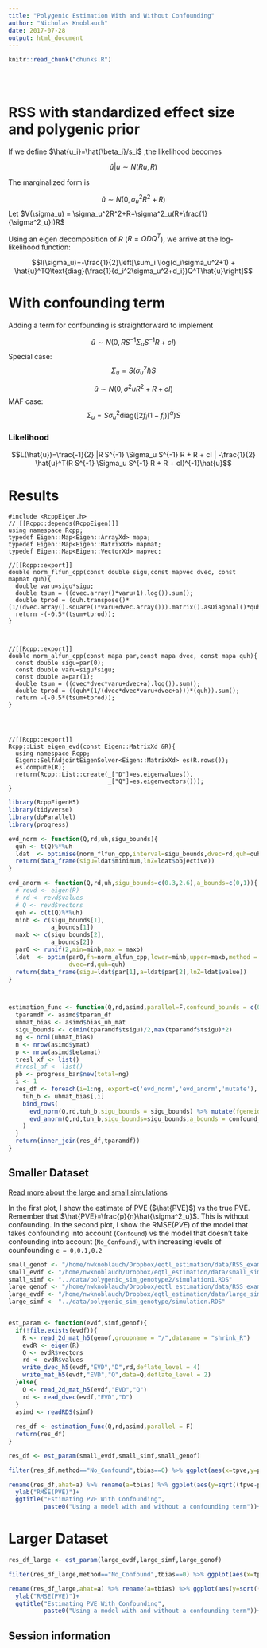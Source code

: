 ```yaml
---
title: "Polygenic Estimation With and Without Confounding"
author: "Nicholas Knoblauch"
date: 2017-07-28
output: html_document
---
```


<!-- The file analysis/chunks.R contains chunks that define default settings
shared across the workflowr files. -->
```r
knitr::read_chunk("chunks.R")
```

<!-- Update knitr chunk options -->
```r
```

<!-- Insert the date the file was last updated -->
```r
```

<!-- Insert the code version (Git commit SHA1) if Git repository exists and R
 package git2r is installed -->
```r
```

<!-- Add your analysis here -->


<!-- # Background -->

<!-- ##General properties of compound normal -->

<!-- If $$x|\mu \sim N(A\mu,\Sigma)$$ and $$\mu \sim N(\rho,\Lambda)$$ then the marginalized form of $x$ is $$x \sim N(A\rho,A \Lambda A^{T} + \Sigma)$$ -->

<!-- ## RSS polygenic prior on $\beta$ -->

<!-- According to the RSS likelihood: -->

<!-- $$\hat{\beta}|\beta \sim N(SRS^{-1}\beta,SRS)$$ Where $R$ is the population LD matrix, and $S$ is a diagonal matrix with entires $S_{jj}=\frac{1}{\text{se}(\hat{\beta}_j)}$  This means that if $\beta \sim N(0,I\sigma_{\beta}^2)$ , then we can obtain the the marginalized form of $\hat{\beta}$ by substituting $$A=SRS^{-1}$$ $$\rho=0$$ $$\Lambda=I\sigma_{\beta}^2$$  and $$\Sigma=SRS$$ -->


<!-- $$\hat{\beta} \sim N(0,(SRS^{-1})I\sigma_{\beta}^2(SRS^{-1})^{T}+SRS)=N(0,\sigma_{\beta}^2 SRS^{-2}RS+SRS)$$ -->

# RSS with standardized effect size and polygenic prior

If we define $\hat{u_i}=\hat{\beta_i}/s_i$ ,the likelihood becomes

$$\hat{u}|u \sim N(Ru,R)$$

The marginalized form is 

$$\hat{u} \sim N(0,\sigma^2_uR^2+R)$$
Let $V(\sigma_u) = \sigma_u^2R^2+R=\sigma^2_u(R+\frac{1}{\sigma^2_u}I)R$

Using an eigen decomposition of $R$ ($R=QDQ^T$), we arrive at the log-likelihood function:

$$l(\sigma_u)=-\frac{1}{2}\left[\sum_i \log(d_i\sigma_u^2+1) + \hat{u}^TQ\text{diag}(\frac{1}{d_i^2\sigma_u^2+d_i})Q^T\hat{u}\right]$$



# With confounding term

Adding a term for confounding is straightforward to implement

$$\hat{u} \sim N(0,R S^{-1} \Sigma_u S^{-1} R+ cI)$$
Special case:
$$ \Sigma_u= S(\sigma^2_uI)S$$

$$\hat{u} \sim N(0,\sigma^2u R^2+R+cI) $$
MAF case: 
$$\Sigma_u = S \sigma^2_u \text{diag}([2f_i(1-f_i)]^\alpha)S$$

### Likelihood

$$L(\hat{u})=\frac{-1}{2} |R S^{-1} \Sigma_u S^{-1} R + R + cI | -\frac{1}{2} \hat{u}^T(R S^{-1} \Sigma_u S^{-1} R + R + cI)^{-1}\hat{u}$$


# Results



```Rcpp
#include <RcppEigen.h>
// [[Rcpp::depends(RcppEigen)]]
using namespace Rcpp;
typedef Eigen::Map<Eigen::ArrayXd> mapa;
typedef Eigen::Map<Eigen::MatrixXd> mapmat;
typedef Eigen::Map<Eigen::VectorXd> mapvec;

//[[Rcpp::export]]
double norm_flfun_cpp(const double sigu,const mapvec dvec, const mapmat quh){
  double varu=sigu*sigu;
  double tsum = ((dvec.array()*varu+1).log()).sum();
  double tprod = (quh.transpose()*(1/(dvec.array().square()*varu+dvec.array())).matrix().asDiagonal()*quh).coeff(0,0);
  return -(-0.5*(tsum+tprod));
}



//[[Rcpp::export]]
double norm_alfun_cpp(const mapa par,const mapa dvec, const mapa quh){
  const double sigu=par(0);
  const double varu=sigu*sigu;
  const double a=par(1);
  double tsum = ((dvec*dvec*varu+dvec+a).log()).sum();
  double tprod = ((quh*(1/(dvec*dvec*varu+dvec+a)))*(quh)).sum();
  return -(-0.5*(tsum+tprod));
}




//[[Rcpp::export]]
Rcpp::List eigen_evd(const Eigen::MatrixXd &R){
  using namespace Rcpp;
  Eigen::SelfAdjointEigenSolver<Eigen::MatrixXd> es(R.rows());
  es.compute(R);
  return(Rcpp::List::create(_["D"]=es.eigenvalues(),
                            _["Q"]=es.eigenvectors()));
}
```


```r
library(RcppEigenH5)
library(tidyverse)
library(doParallel)
library(progress)

evd_norm <- function(Q,rd,uh,sigu_bounds){
  quh <- t(Q)%*%uh
  ldat  <- optimise(norm_flfun_cpp,interval=sigu_bounds,dvec=rd,quh=quh)
  return(data_frame(sigu=ldat$minimum,lnZ=ldat$objective))
}

evd_anorm <- function(Q,rd,uh,sigu_bounds=c(0.3,2.6),a_bounds=c(0,1)){
  # revd <- eigen(R)
  # rd <- revd$values
  # Q <- revd$vectors
  quh <- c(t(Q)%*%uh)
  minb <- c(sigu_bounds[1],
            a_bounds[1])
  maxb <- c(sigu_bounds[2],
            a_bounds[2])
  par0 <- runif(2,min=minb,max = maxb)
  ldat  <- optim(par0,fn=norm_alfun_cpp,lower=minb,upper=maxb,method = "L-BFGS-B",
                 dvec=rd,quh=quh)
  return(data_frame(sigu=ldat$par[1],a=ldat$par[2],lnZ=ldat$value))
}



estimation_func <- function(Q,rd,asimd,parallel=F,confound_bounds = c(0,1)){
  tparamdf <- asimd$tparam_df
  uhmat_bias <- asimd$bias_uh_mat
  sigu_bounds <- c(min(tparamdf$tsigu)/2,max(tparamdf$tsigu)*2)
  ng <- ncol(uhmat_bias)
  n <- nrow(asimd$ymat)
  p <- nrow(asimd$betamat)
  tresl_xf <- list()
  #tresl_af <- list()
  pb <- progress_bar$new(total=ng)
  i <- 1
  res_df <- foreach(i=1:ng,.export=c('evd_norm','evd_anorm','mutate'),.packages=c("dplyr"),.combine=bind_rows) %do%{
    tuh_b <- uhmat_bias[,i]
    bind_rows(
      evd_norm(Q,rd,tuh_b,sigu_bounds = sigu_bounds) %>% mutate(fgeneid=i,method="No_Confound",pve=p/n*sigu^2),
      evd_anorm(Q,rd,tuh_b,sigu_bounds=sigu_bounds,a_bounds = confound_bounds) %>% mutate(fgeneid=i,method="Confound",pve=p/n*sigu^2)
    )
  }
  return(inner_join(res_df,tparamdf))
}


```





## Smaller Dataset

[Read more about the large and small simulations](simulation.html)

In the first plot, I show the estimate of PVE ($\hat{PVE}$) vs the true PVE. Remember that $\hat{PVE}=\frac{p}{n}\hat{\sigma^2_u}$.  This is without confounding.  In the second plot, I show the $\text{RMSE}(PVE)$ of the model that takes confounding into account (`Confound`) vs the model that doesn't take confounding into account (`No_Confound`), with increasing levels of counfounding `c = 0,0.1,0.2`

```r
small_genof <- "/home/nwknoblauch/Dropbox/eqtl_estimation/data/RSS_examples/genotype2.mat"
small_evdf <- "/home/nwknoblauch/Dropbox/eqtl_estimation/data/small_sim_evd.h5"
small_simf <- "../data/polygenic_sim_genotype2/simulation1.RDS"
large_genof <- "/home/nwknoblauch/Dropbox/eqtl_estimation/data/RSS_examples/genotype.mat"
large_evdf <- "/home/nwknoblauch/Dropbox/eqtl_estimation/data/large_sim_evd.h5"
large_simf <- "../data/polygenic_sim_genotype/simulation.RDS"



```

```r
est_param <- function(evdf,simf,genof){
  if(!file.exists(evdf)){
    R <- read_2d_mat_h5(genof,groupname = "/",dataname = "shrink_R")
    evdR <- eigen(R)
    Q <- evdR$vectors
    rd <- evdR$values
    write_dvec_h5(evdf,"EVD","D",rd,deflate_level = 4)
    write_mat_h5(evdf,"EVD","Q",data=Q,deflate_level = 2)
  }else{
    Q <- read_2d_mat_h5(evdf,"EVD","Q")
    rd <- read_dvec(evdf,"EVD","D")  
  }
  asimd <- readRDS(simf)
  
  res_df <- estimation_func(Q,rd,asimd,parallel = F)
  return(res_df)
}

```



```r
res_df <- est_param(small_evdf,small_simf,small_genof)

```
```r
filter(res_df,method=="No_Confound",tbias==0) %>% ggplot(aes(x=tpve,y=pve))+geom_point()+geom_smooth(method="lm")+xlab(expression(paste("PVE")))+ylab(expression(hat("PVE")))+ggtitle("Estimate of PVE vs True PVE")
```




```r
rename(res_df,ahat=a) %>% rename(a=tbias) %>% ggplot(aes(y=sqrt((tpve-pve)^2),x=method,fill=method))+geom_boxplot()+xlab(expression(paste("Estimator")))+
  ylab("RMSE(PVE)")+
  ggtitle("Estimating PVE With Confounding",
          paste0("Using a model with and without a confounding term"))+facet_wrap(~a)
```

# Larger Dataset


```r
res_df_large <- est_param(large_evdf,large_simf,large_genof)
```


```r
filter(res_df_large,method=="No_Confound",tbias==0) %>% ggplot(aes(x=tpve,y=pve))+geom_point()+geom_smooth(method="lm")+xlab(expression(paste("PVE")))+ylab(expression(hat("PVE")))+ggtitle("Estimate of PVE vs True PVE")
```

```r
rename(res_df_large,ahat=a) %>% rename(a=tbias) %>% ggplot(aes(y=sqrt((tpve-pve)^2),x=method,fill=method))+geom_boxplot()+xlab(expression(paste("Estimator")))+
  ylab("RMSE(PVE)")+
  ggtitle("Estimating PVE With Confounding",
          paste0("Using a model with and without a confounding term"))+facet_wrap(~a)
```




## Session information

<!-- Insert the session information into the document -->
```r
```



